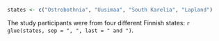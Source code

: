 ```r
states <- c("Ostrobothnia", "Uusimaa", "South Karelia", "Lapland")
```
The study participants were from four different Finnish states: 
`r glue(states, sep = ", ", last = " and ")`. 
